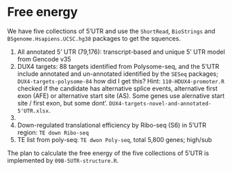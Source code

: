 # Free energy {#adjMEF}

We have five collections of 5'UTR and use the `ShortRead`, `BioStrings` and `BSgenome.Hsapiens.UCSC.hg38` packages to get the squences.

1. All annotated 5' UTR (79,176): transcript-based and unique 5' UTR model from Gencode v35
2. DUX4 targets: 88 targets identified from Polysome-seq, and the 5'UTR include annotated and un-annotated identified by the `SESeq` packages; `DUX4-targets-polysome-84` how did I get this? Hint: `110-HDUX4-promoter.R` checked if the candidate has alternative splice events, alternative first exon (AFE) or alternative start site (AS). Some genes use alernative start site / first exon, but some dont'. `DUX4-targets-novel-and-annotated-5'UTR.xlsx`.
3.
4. Down-regulated translational efficiency by Ribo-seq (S6) in 5'UTR region: `TE down Ribo-seq`
5. TE list from poly-seq: `TE dwon Poly-seq`, total 5,800 genes; high/sub


The plan to calculate the free energy of the five collections of 5'UTR is implemented by `09B-5UTR-structure.R`. 